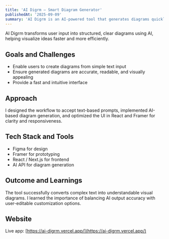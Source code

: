 ```yaml
---
title: 'AI Digrm — Smart Diagram Generator'
publishedAt: '2025-09-09'
summary: 'AI Digrm is an AI-powered tool that generates diagrams quickly from user input, making complex ideas visual and easy to understand.'
---
```


AI Digrm transforms user input into structured, clear diagrams using AI, helping visualize ideas faster and more efficiently.

## Goals and Challenges

- Enable users to create diagrams from simple text input  
- Ensure generated diagrams are accurate, readable, and visually appealing  
- Provide a fast and intuitive interface  

## Approach

I designed the workflow to accept text-based prompts, implemented AI-based diagram generation, and optimized the UI in React and Framer for clarity and responsiveness.

## Tech Stack and Tools

- Figma for design  
- Framer for prototyping  
- React / Next.js for frontend  
- AI API for diagram generation  

## Outcome and Learnings

The tool successfully converts complex text into understandable visual diagrams. I learned the importance of balancing AI output accuracy with user-editable customization options.

## Website

Live app: [https://ai-digrm.vercel.app/](https://ai-digrm.vercel.app/)
